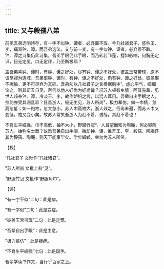 ```yaml
---
---
---
```

title: 又与毅孺八弟
---







前见吾弟选明诗存，有一字不似钟、谭者，必弃置不取。今几社诸君子，盛称王、李，痛骂钟、谭。而吾弟选法，又与前一变，有一字似钟、谭者，必弃置不取。钟、谭之诗集仍此诗集，吾弟手眼仍此手眼，而乃转若飞蓬，捷如影响，何胸无定识，目无定见，口无定评，乃至斯极耶？

盖吾弟喜钟、谭时，有钟、谭之好处，尽有钟、谭之不好处，彼盖玉常带璞，原不该尽视为连城。吾弟恨钟、谭时，有钟、谭之不好处，仍有钟、谭之好处，彼盖瑕不掩瑜，更不可尽弃为瓦砾。吾弟勿以几社君子之言横据胸中¹，虚心平气，细细论之，则其妍丑自见，奈何以他人好尚为好尚哉？况苏人极有乡情，阿其先辈，见世人趋奉钟、谭，冷淡王、李，故作妒妇之言，以混人耳目。吾辈自出手眼之人，奈何亦受其溷乱耶？且吾浙人，极无主见，苏人所尚²，极力摹仿。如一巾帻，忽高忽低；如一袍袖，忽大忽小。苏人巾高袖大，浙人效之，俗尚未遍，而苏人巾又变低，袖又变小矣。故苏人常笑吾浙人为赶不着，诚哉，其赶不着也！

不肖生平崛强，巾不高低，袖不大小，野服竹冠³，人且望而知为陶庵，何必攀附苏人，始称名士哉？故愿吾弟自出手眼，撇却钟、谭，推开王、李，毅孺、陶庵还其为毅孺、陶庵，则天下能事毕矣。学步邯郸，幸勿为苏人所笑。

【校】

¹几社君子 文粃作“几社诸君”。

²苏人所尚 文粃上有“见”。

³野服竹冠 文粃作“野服角巾”。

【评】

“有一字不似”二句：此是癖。

“有一字似”二句：此是变症。

“彼盖玉常带璞”二句：此是定案。

“吾辈自出手眼”：此是主意。

“极力摹仿”：此是痿痹。

“不肖生平崛强”七句：此是国手。

吾辈学读书作文，当行乎百家之上。